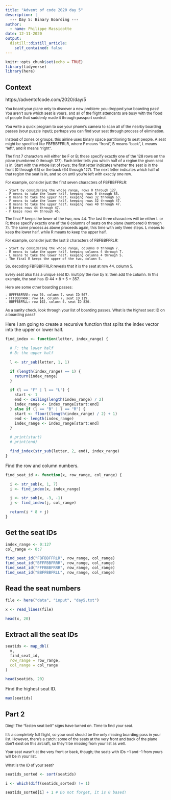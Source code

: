 ```yaml
---
title: "Advent of code 2020 day 5"
description: |
  --- Day 5: Binary Boarding ---
author:
  - name: Philippe Massicotte
date: 12-11-2020
output:
  distill::distill_article:
    self_contained: false
---
```



```r
knitr::opts_chunk$set(echo = TRUE)
library(tidyverse)
library(here)
```

## Context

https://adventofcode.com/2020/day/5

<small>
You board your plane only to discover a new problem: you dropped your boarding pass! You aren't sure which seat is yours, and all of the flight attendants are busy with the flood of people that suddenly made it through passport control.

You write a quick program to use your phone's camera to scan all of the nearby boarding passes (your puzzle input); perhaps you can find your seat through process of elimination.

Instead of zones or groups, this airline uses binary space partitioning to seat people. A seat might be specified like FBFBBFFRLR, where F means "front", B means "back", L means "left", and R means "right".

The first 7 characters will either be F or B; these specify exactly one of the 128 rows on the plane (numbered 0 through 127). Each letter tells you which half of a region the given seat is in. Start with the whole list of rows; the first letter indicates whether the seat is in the front (0 through 63) or the back (64 through 127). The next letter indicates which half of that region the seat is in, and so on until you're left with exactly one row.

For example, consider just the first seven characters of FBFBBFFRLR:

```
- Start by considering the whole range, rows 0 through 127.
- F means to take the lower half, keeping rows 0 through 63.
- B means to take the upper half, keeping rows 32 through 63.
- F means to take the lower half, keeping rows 32 through 47.
- B means to take the upper half, keeping rows 40 through 47.
- B keeps rows 44 through 47.
- F keeps rows 44 through 45.
```

The final F keeps the lower of the two, row 44.
The last three characters will be either L or R; these specify exactly one of the 8 columns of seats on the plane (numbered 0 through 7). The same process as above proceeds again, this time with only three steps. L means to keep the lower half, while R means to keep the upper half.

For example, consider just the last 3 characters of FBFBBFFRLR:

```
- Start by considering the whole range, columns 0 through 7.
- R means to take the upper half, keeping columns 4 through 7.
- L means to take the lower half, keeping columns 4 through 5.
- The final R keeps the upper of the two, column 5.
```

So, decoding FBFBBFFRLR reveals that it is the seat at row 44, column 5.

Every seat also has a unique seat ID: multiply the row by 8, then add the column. In this example, the seat has ID 44 * 8 + 5 = 357.

Here are some other boarding passes:

```
- BFFFBBFRRR: row 70, column 7, seat ID 567.
- FFFBBBFRRR: row 14, column 7, seat ID 119.
- BBFFBBFRLL: row 102, column 4, seat ID 820.
```

As a sanity check, look through your list of boarding passes. What is the highest seat ID on a boarding pass?
</small>

Here I am going to create a recursive function that splits the index vector into the upper or lower half.

```r
find_index <- function(letter, index_range) {

  # F: the lower half
  # B: the upper half

  l <- str_sub(letter, 1, 1)

  if (length(index_range) == 1) {
    return(index_range)
  }

  if (l == "F" | l == "L") {
    start <- 1
    end <- ceiling(length(index_range) / 2)
    index_range <- index_range[start:end]
  } else if (l == "B" | l == "R") {
    start <- floor((length(index_range) / 2) + 1)
    end <- length(index_range)
    index_range <- index_range[start:end]
  }

  # print(start)
  # print(end)

  find_index(str_sub(letter, 2, end), index_range)
}
```

Find the row and column numbers.

```r
find_seat_id <- function(x, row_range, col_range) {

  i <- str_sub(x, 1, 7)
  i <- find_index(x, index_range)

  j <- str_sub(x, -3, -1)
  j <- find_index(j, col_range)

  return(i * 8 + j)
}
```

## Get the seat IDs

```r
index_range <- 0:127
col_range <- 0:7

find_seat_id("FBFBBFFRLR", row_range, col_range)
find_seat_id("BFFFBBFRRR", row_range, col_range)
find_seat_id("FFFBBBFRRR", row_range, col_range)
find_seat_id("BBFFBBFRLL", row_range, col_range)
```

## Read the seat numbers

```r
file <- here("data", "input", "day5.txt")

x <- read_lines(file)

head(x, 20)
```

## Extract all the seat IDs

```r
seatids <- map_dbl(
  x,
  find_seat_id,
  row_range = row_range,
  col_range = col_range
)

head(seatids, 20)
```

Find the highest seat ID.

```r
max(seatids)
```

## Part 2

<small>
Ding! The "fasten seat belt" signs have turned on. Time to find your seat.

It's a completely full flight, so your seat should be the only missing boarding pass in your list. However, there's a catch: some of the seats at the very front and back of the plane don't exist on this aircraft, so they'll be missing from your list as well.

Your seat wasn't at the very front or back, though; the seats with IDs +1 and -1 from yours will be in your list.

What is the ID of your seat?
</small>

```r
seatids_sorted <- sort(seatids)

i <- which(diff(seatids_sorted) != 1)

seatids_sorted[i] + 1 # Do not forget, it is 0 based!
```
